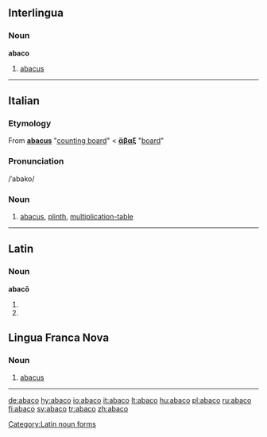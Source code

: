 ==Interlingua==

===Noun===
'''abaco'''

# [[abacus]]

----

==Italian==

===Etymology===
From {{etyl|la|it}} '''[[abacus#Latin|abacus]]''' "[[counting board]]" < {{etyl|grc|it}} '''[[ἄβαξ]]''' {{italbrac|abax}} "[[board]]"

===Pronunciation===
/ˈabako/

===Noun===
{{it-noun|abac|m|o|hi}}

# [[abacus]], [[plinth]], [[multiplication-table]]

----

==Latin==

===Noun===
'''abacō''' {{m}}

# {{inflection of|abacus|abacus|dat|s|lang=la}}
# {{inflection of|abacus|abacus|abl|s|lang=la}}

[[Category:Latin noun forms]]

==Lingua Franca Nova==

===Noun===
{{infl|lfn|noun}}

# [[abacus]]

----

[[de:abaco]]
[[hy:abaco]]
[[io:abaco]]
[[it:abaco]]
[[lt:abaco]]
[[hu:abaco]]
[[pl:abaco]]
[[ru:abaco]]
[[fi:abaco]]
[[sv:abaco]]
[[tr:abaco]]
[[zh:abaco]]